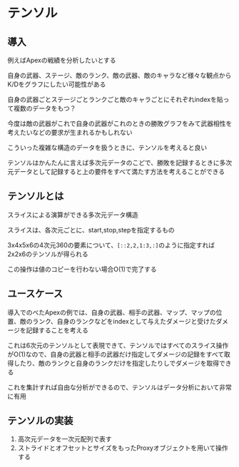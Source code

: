 # テンソル

## 導入

例えばApexの戦績を分析したいとする

自身の武器、ステージ、敵のランク、敵の武器、敵のキャラなど様々な観点からK/Dをグラフにしたい可能性がある

自身の武器ごとステージごとランクごと敵のキャラごとにそれぞれindexを貼って複数のデータをもつ？

今度は敵の武器がこれで自身の武器がこれのときの勝敗グラフをみて武器相性を考えたいなどの要求が生まれるかもしれない

こういった複雑な構造のデータを扱うときに、テンソルを考えると良い

テンソルはかんたんに言えば多次元データのこどで、勝敗を記録するときに多次元データとして記録すると上の要件をすべて満たす方法を考えることができる

## テンソルとは

スライスによる演算ができる多次元データ構造

スライスは、各次元ごとに、start,stop,stepを指定するもの

3x4x5x6の4次元360の要素について、`[::2,2,1:3,:]`のように指定すれば2x2x6のテンソルが得られる

この操作は値のコピーを行わない場合O(1)で完了する

## ユースケース

導入でのべたApexの例では、自身の武器、相手の武器、マップ、マップの位置、敵のランク、自身のランクなどをindexとして与えたダメージと受けたダメージを記録することを考える

これは6次元のテンソルとして表現できて、テンソルではすべてのスライス操作がO(1)なので、自身の武器と相手の武器だけ指定してダメージの記録をすべて取得したり、敵のランクと自身のランクだけを指定したりしでダメージを取得できる

これを集計すれば自由な分析ができるので、テンソルはデータ分析において非常に有用

## テンソルの実装

1. 高次元データを一次元配列で表す
2. ストライドとオフセットとサイズをもったProxyオブジェクトを用いて操作する
